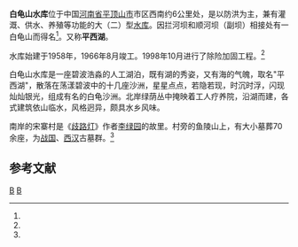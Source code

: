 {{Infobox Reservoir | 
|name                     = 白龟山水库
|nickname                 = 平西湖
|image                    = 
|image_caption            = 
|map                      = 
|map_caption              = 
|pushpin_map              = China
|pushpin_map_caption      = 白龟山水库在中国的位置
|code                     = BEA23400542
|class                    = 大（二）型[[水库|水库]]
|location_of_reservoir    = [[河南省|河南省]][[平顶山市|平顶山市]]
|location_of_dam          = 
|inflow                   = [[沙河_(颍河)|沙河]]（[[淮河|淮河]]流域[[沙颖河|沙颖河]]水系）
|outflow                  = 
|catchment_area           = 2740
|reservoir_area           = 
|mean_depth               = 
|maximum_depth            = 
|flood_level              = 
|normal_water_level       = 
|dead_water_level         = 
|water_quality            = 
|island                   = 
|maximum_storage_capacity = 9.22亿
|normal_storage_capacity  = 
|dead_storage_capacity    = 
|type_of_dam              = 
|elevation_of_dam         = 110.4
|height_of_dam            = 24.0
|length_of_dam            = 1545
|width_of_dam             = 7.0
|installed_capacity       = 
|irrigated_area           = 
|start                    = 1958年
|complete                 = 1966年8月
|cost                     = 
|emigrate                 = 
|latd = 33
|latm = 42
|lats = 32
|latNS = N
|longd = 113
|longm = 14
|longs = 22
|longEW = E
|website = 
|footnotes = <ref>[http://www.tsdh.net/水利文献汇编/PDF文档/中国水库名称代码.pdf 中国水库名称代码]{{dead link|date=2018年1月 |bot=InternetArchiveBot |fix-attempted=yes }}</ref><ref name="白龟山水库">[http://www.ha.xinhuanet.com/zfwq/2007-09/04/content_1220924.htm 白龟山水库] {{webarchive|url=https://web.archive.org/web/20140314074151/http://www.ha.xinhuanet.com/zfwq/2007-09/04/content_1220924.htm |date=2014-03-14 }}</ref><ref name="河南水利风景区">。
[http://www.hnslly.com/index/jingqu.asp?id=%B0%D7%B9%EA%C9%BD%CB%AE%BF%E2 河南水利风景区—白龟山水库]{{dead link|date=2018年4月 |bot=InternetArchiveBot |fix-attempted=yes }}</ref>

}}

'''白龟山水库'''位于中国[[河南省|河南省]][[平顶山市|平顶山市]]市区西南约6公里处，是以防洪为主，兼有灌溉、供水、养殖等功能的大（二）型[[水库|水库]]。因拦河坝和顺河坝（副坝）相接处有一白龟山而得名<ref name="河南水利风景区"/>。又称'''平西湖'''。

水库始建于1958年，1966年8月竣工。1998年10月进行了除险加固工程。<ref name="河南水利风景区"/>

白龟山水库是一座碧波浩淼的人工湖泊，既有湖的秀姿，又有海的气魄，取名"平西湖"，散落在荡漾碧波中的十几座沙洲，星星点点，若隐若现，时沉时浮，闪现灿灿银光，组成有名的白龟沙洲。北岸绿荫丛中掩映着工人疗养院，沿湖而建，各式建筑依山临水，风格迥异，颇具水乡风味。

南岸的宋寨村是《[[歧路灯|歧路灯]]》作者[[李绿园|李绿园]]的故里。村旁的鱼陵山上，有大小墓葬70余座，为[[战国|战国]]、[[西汉|西汉]]古墓群。<ref name="白龟山水库"/>

==参考文献==
{{reflist}}

{{鹰城八景}}

{{河南地理 |水体}}

[[Category:河南水库|B]]
[[Category:平顶山|B]]